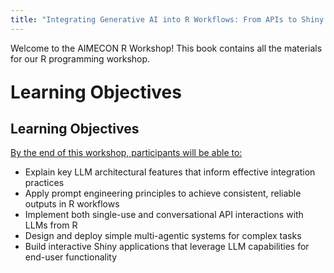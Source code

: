 ```yaml
---
title: "Integrating Generative AI into R Workflows: From APIs to Shiny Apps"
---
```


Welcome to the AIMECON R Workshop! This book contains all the materials for our R programming workshop.

<div style="font-size: 2em; font-weight: bold; margin-top: 1em;">
Learning Objectives
</div>

## Learning Objectives {.unlisted}

[By the end of this workshop, participants will be able to:]{.underline}

-	Explain key LLM architectural features that inform effective integration practices
-	Apply prompt engineering principles to achieve consistent, reliable outputs in R workflows
-	Implement both single-use and conversational API interactions with LLMs from R
-	Design and deploy simple multi-agentic systems for complex tasks
-	Build interactive Shiny applications that leverage LLM capabilities for end-user functionality
